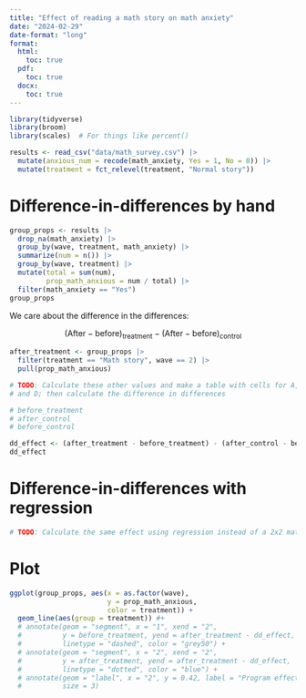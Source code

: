 ```yaml
---
title: "Effect of reading a math story on math anxiety"
date: "2024-02-29"
date-format: "long"
format:
  html:
    toc: true
  pdf:
    toc: true
  docx:
    toc: true
---
```


```r
library(tidyverse)
library(broom)
library(scales)  # For things like percent()

results <- read_csv("data/math_survey.csv") |> 
  mutate(anxious_num = recode(math_anxiety, Yes = 1, No = 0)) |> 
  mutate(treatment = fct_relevel(treatment, "Normal story"))
```


# Difference-in-differences by hand

```r
group_props <- results |> 
  drop_na(math_anxiety) |> 
  group_by(wave, treatment, math_anxiety) |> 
  summarize(num = n()) |> 
  group_by(wave, treatment) |> 
  mutate(total = sum(num),
         prop_math_anxious = num / total) |> 
  filter(math_anxiety == "Yes")
group_props
```

We care about the difference in the differences:

$$
(\text{After} - \text{before})_{\text{treatment}} - (\text{After} - \text{before})_{\text{control}}
$$

```r
after_treatment <- group_props |> 
  filter(treatment == "Math story", wave == 2) |> 
  pull(prop_math_anxious)

# TODO: Calculate these other values and make a table with cells for A, B, C,
# and D; then calculate the difference in differences

# before_treatment
# after_control
# before_control
```

```r
dd_effect <- (after_treatment - before_treatment) - (after_control - before_control)
dd_effect
```


# Difference-in-differences with regression

```r
# TODO: Calculate the same effect using regression instead of a 2x2 matrix
```


# Plot

```r
ggplot(group_props, aes(x = as.factor(wave), 
                        y = prop_math_anxious, 
                        color = treatment)) + 
  geom_line(aes(group = treatment)) #+
  # annotate(geom = "segment", x = "1", xend = "2", 
  #          y = before_treatment, yend = after_treatment - dd_effect,
  #          linetype = "dashed", color = "grey50") +
  # annotate(geom = "segment", x = "2", xend = "2",
  #          y = after_treatment, yend = after_treatment - dd_effect,
  #          linetype = "dotted", color = "blue") +
  # annotate(geom = "label", x = "2", y = 0.42, label = "Program effect",
  #          size = 3)
```
